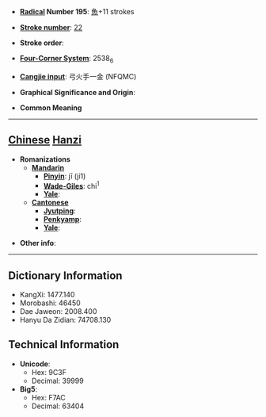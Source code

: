 * '''[[Wiktionary:Chinese radical index| Radical]] Number 195''': [[Wiktionary:Chinese radical index 魚|魚]]+11 strokes

* '''[[Wiktionary:Chinese total strokes index|Stroke number]]''': [[Wiktionary:Chinese total strokes index 22|22]]

* '''Stroke order''': 

* '''[[Wiktionary:Chinese four corner index|Four-Corner System]]''': 2538<sub>6</sub>

* '''[[Wiktionary:Chinese Cangjie index|Cangjie input]]''': 弓火手一金 (NFQMC)

* '''Graphical Significance and Origin''': 

* '''Common Meaning'''

----

== [[Chinese]] [[Hanzi]] ==

* '''Romanizations'''
** '''[[Mandarin]]'''
*** '''[[Pinyin]]''': jī (ji1)
*** '''[[Wade-Giles]]''': chi<sup>1</sup>
*** '''[[Yale]]''': 
** '''[[Cantonese]]'''
*** '''[[Jyutping]]''':
*** '''[[Penkyamp]]''': 
*** '''[[Yale]]''': 

* '''Other info''': 

----

== Dictionary Information ==

* KangXi: 1477.140
* Morobashi: 46450
* Dae Jaweon: 2008.400
* Hanyu Da Zidian: 74708.130

== Technical Information ==

* '''Unicode''':
** Hex: 9C3F
** Decimal: 39999
* '''Big5''':
** Hex: F7AC
** Decimal: 63404